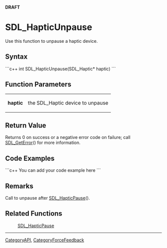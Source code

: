 <span color="red">'''DRAFT'''</span>

= SDL_HapticUnpause =
Use this function to unpause a haptic device.


== Syntax ==
```c++
int SDL_HapticUnpause(SDL_Haptic* haptic)
```

== Function Parameters ==
{|
|'''haptic'''
|the SDL_Haptic device to unpause
|}

== Return Value ==
Returns 0 on success or a negative error code on failure; call [[SDL_GetError]]() for more information.

== Code Examples ==
```c++
You can add your code example here
```

== Remarks ==
Call to unpause after [[SDL_HapticPause]]().

== Related Functions ==
:[[SDL_HapticPause]]

----
[[CategoryAPI]], [[CategoryForceFeedback]]
